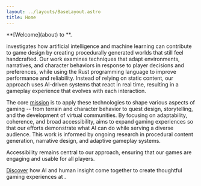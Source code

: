 ```yaml
---
layout: ../layouts/BaseLayout.astro
title: Home
---
```



<MainLogo />

<p class="text-center lg:text-left">
**[Welcome](about) to <HiiveLabs />**.
</p>


<HiiveLabs /> investigates how artificial intelligence and machine learning can contribute to game design by
creating procedurally generated worlds that still feel handcrafted. Our work examines techniques that adapt
environments, narratives, and character behaviors in response to player decisions and preferences, while using the
Rust programming language to improve performance and reliability. Instead of relying on static content, our approach
uses AI-driven systems that react in real time, resulting in a gameplay experience that evolves with each interaction.

The core [mission](mission) is to apply these technologies to shape various aspects of gaming -- from terrain and
character behavior to quest design, storytelling, and the development of virtual communities. By focusing on
adaptability, coherence, and broad accessibility, <HiiveLabs /> aims to expand gaming experiences so that our
efforts demonstrate what AI can do while serving a diverse audience. This work is informed by ongoing research in
procedural content generation, narrative design, and adaptive gameplay systems.

Accessibility remains central to our approach, ensuring that our games are engaging and usable for all players.

[Discover](blog) how AI and human insight come together to create thoughtful gaming experiences at <HiiveLabs />.

